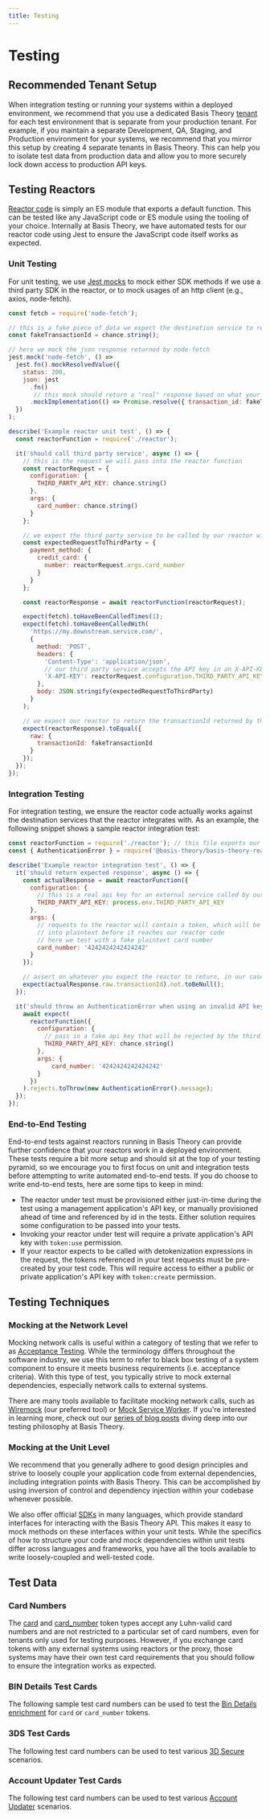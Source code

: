 ```yaml
---
title: Testing
---
```



# Testing

## Recommended Tenant Setup

When integration testing or running your systems within a deployed environment, we recommend that you use a
dedicated Basis Theory [tenant](/docs/concepts/access-controls#what-are-tenants) for each
test environment that is separate from your production tenant. For example, if you maintain a separate Development,
QA, Staging, and Production environment for your systems, we recommend that you mirror this setup by creating 4 separate tenants in Basis Theory.
This can help you to isolate test data from production data and allow you to more securely lock down access to production API keys.

## Testing Reactors

[Reactor code](/docs/api/reactors#reactor-code) is simply an ES module that exports a default function.
This can be tested like any JavaScript code or ES module using the tooling of your choice.
Internally at Basis Theory, we have automated tests for our reactor code using Jest to ensure the JavaScript code itself works as expected.

### Unit Testing

For unit testing, we use [Jest mocks](https://jestjs.io/docs/manual-mocks) to mock either SDK methods if we use a third party SDK in the reactor,
or to mock usages of an http client (e.g., axios, node-fetch).

```javascript
const fetch = require('node-fetch');

// this is a fake piece of data we expect the destination service to return
const fakeTransactionId = chance.string();

// here we mock the json response returned by node-fetch
jest.mock('node-fetch', () =>
  jest.fn().mockResolvedValue({
    status: 200,
    json: jest
      .fn()
       // this mock should return a "real" response based on what your mocked service normally returns
      .mockImplementation(() => Promise.resolve({ transaction_id: fakeTransactionId }))
  })
);

describe('Example reactor unit test', () => {
  const reactorFunction = require('./reactor');

  it('should call third party service', async () => {
    // this is the request we will pass into the reactor function
    const reactorRequest = {
      configuration: {
        THIRD_PARTY_API_KEY: chance.string()
      },
      args: {
        card_number: chance.string()
      }
    };

    // we expect the third party service to be called by our reactor with this payload
    const expectedRequestToThirdParty = {
      payment_method: {
        credit_card: {
          number: reactorRequest.args.card_number
        }
      }
    };

    const reactorResponse = await reactorFunction(reactorRequest);

    expect(fetch).toHaveBeenCalledTimes(1);
    expect(fetch).toHaveBeenCalledWith(
      'https://my.downstream.service.com/',
      {
        method: 'POST',
        headers: {
          'Content-Type': 'application/json',
          // our third party service accepts the API key in an X-API-KEY header
          'X-API-KEY': reactorRequest.configuration.THIRD_PARTY_API_KEY
        },
        body: JSON.stringify(expectedRequestToThirdParty)
      }
    );

    // we expect our reactor to return the transactionId returned by the third party service
    expect(reactorResponse).toEqual({
      raw: {
        transactionId: fakeTransactionId
      }
    });
  });
});
```

### Integration Testing

For integration testing, we ensure the reactor code actually works against the destination services that the reactor integrates with.
As an example, the following snippet shows a sample reactor integration test:

```javascript
const reactorFunction = require('./reactor'); // this file exports our reactor function as an ES module
const { AuthenticationError } = require('@basis-theory/basis-theory-reactor-formulas-sdk-js');

describe('Example reactor integration test', () => {
  it('should return expected response', async () => {
    const actualResponse = await reactorFunction({
      configuration: {
        // this is a real api key for an external service called by our reactor
        THIRD_PARTY_API_KEY: process.env.THIRD_PARTY_API_KEY
      },
      args: {
        // requests to the reactor will contain a token, which will be detokenized
        // into plaintext before it reaches our reactor code
        // here we test with a fake plaintext card number
        card_number: '4242424242424242'
      }
    });

    // assert on whatever you expect the reactor to return, in our case we expect a transactionId to be returned
    expect(actualResponse.raw.transactionId).not.toBeNull();
  });

  it('should throw an AuthenticationError when using an invalid API key', async () => {
    await expect(
      reactorFunction({
        configuration: {
          // pass in a fake api key that will be rejected by the third party service
          THIRD_PARTY_API_KEY: chance.string()
        },
        args: {
            card_number: '4242424242424242'
        }
      })
    ).rejects.toThrow(new AuthenticationError().message);
  });
});
```

### End-to-End Testing

End-to-end tests against reactors running in Basis Theory can provide further confidence that your reactors work in a deployed environment.
These tests require a bit more setup and should sit at the top of your testing pyramid, so we encourage you to first focus on unit and integration tests
before attempting to write automated end-to-end tests. If you do choose to write end-to-end tests, here are some tips to keep in mind:

- The reactor under test must be provisioned either just-in-time during the test using a management application's API key,
or manually provisioned ahead of time and referenced by id in the tests. Either solution requires some configuration to be passed into your tests.
- Invoking your reactor under test will require a private application's API key with `token:use` permission.
- If your reactor expects to be called with detokenization expressions in the request,
the tokens referenced in your test requests must be pre-created by your test code.
This will require access to either a public or private application's API key with `token:create` permission.

## Testing Techniques

### Mocking at the Network Level

Mocking network calls is useful within a category of testing that we refer to as [Acceptance Testing](https://blog.basistheory.com/api-acceptance-integration-testing).
While the terminology differs throughout the software industry, we use this term to refer to black box testing
of a system component to ensure it meets business requirements (i.e. acceptance criteria). With this type of test,
you typically strive to mock external dependencies, especially network calls to external systems.

There are many tools available to facilitate mocking network calls, such as [Wiremock](https://wiremock.org/) (our preferred tool) or
[Mock Service Worker](https://mswjs.io/). If you're interested in learning more, check out our
[series of blog posts](https://blog.basistheory.com/testing-layers-and-principles)
diving deep into our testing philosophy at Basis Theory.

### Mocking at the Unit Level

We recommend that you generally adhere to good design principles and strive to loosely couple your application code from external dependencies,
including integration points with Basis Theory. This can be accomplished by using inversion of control and dependency injection
within your codebase whenever possible.

We also offer official [SDKs](/docs/sdks) in many languages, which provide standard interfaces for interacting with the Basis Theory API.
This makes it easy to mock methods on these interfaces within your unit tests. While the specifics of how to structure your code and
mock dependencies within unit tests differ across languages and frameworks, you have all the tools available to write loosely-coupled and
well-tested code.

## Test Data

### Card Numbers

The [card](/docs/api/tokens/token-types#card) and [card_number](/docs/api/tokens/token-types#card-number) token types accept
any Luhn-valid card numbers and are not restricted to a particular set of card numbers, even for tenants only used for testing purposes.
However, if you exchange card tokens with any external systems using reactors or the proxy, those systems may have
their own test card requirements that you should follow to ensure the integration works as expected.

### BIN Details Test Cards

The following sample test card numbers can be used to test the [Bin Details enrichment](/docs/api/tokens/token-enrichments#bin-details) for `card` or `card_number` tokens.

<BinDetailsTestCards />

### 3DS Test Cards

The following test card numbers can be used to test various [3D Secure](/docs/api/3ds/sessions) scenarios.

<ThreeDSTestCards />

### Account Updater Test Cards

The following test card numbers can be used to test various [Account Updater](/docs/api/account-updater) scenarios.

<AccountUpdaterTestCards />
